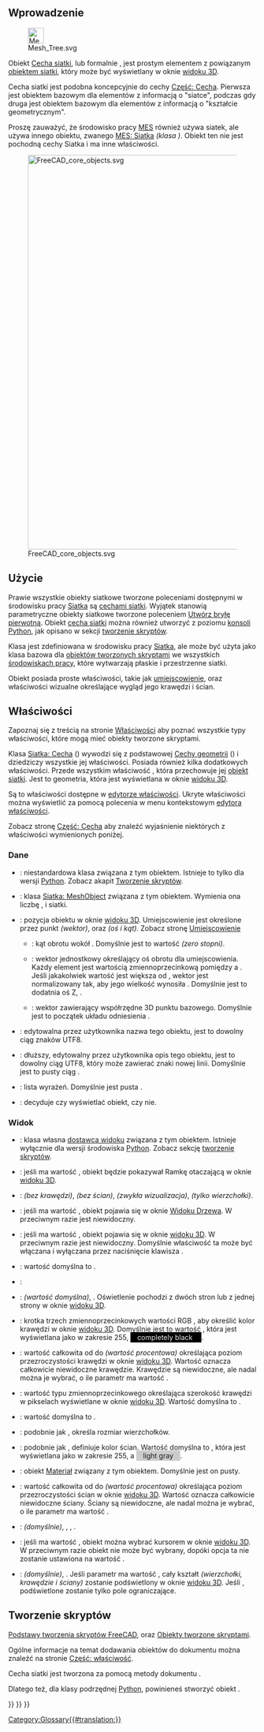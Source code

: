 <languages/>
{{TOCright}}

<span id="Introduction"></span>
==Wprowadzenie==

[[File:Mesh_Tree.svg|32px]]

Obiekt [[Mesh_Feature/pl|Cecha siatki]], lub formalnie {{incode|Mesh::Feature}}, jest prostym elementem z powiązanym [[Mesh_MeshObject/pl|obiektem siatki]], który może być wyświetlany w oknie [[3D_view/pl|widoku 3D]].

Cecha siatki jest podobna koncepcyjnie do cechy [[Part_Feature/pl|Część: Cecha]]. Pierwsza jest obiektem bazowym dla elementów z informacją o "siatce", podczas gdy druga jest obiektem bazowym dla elementów z informacją o "kształcie geometrycznym".

Proszę zauważyć, że środowisko pracy [[FEM_Workbench/pl|MES]] również używa siatek, ale używa innego obiektu, zwanego [[FEM_Mesh/pl|MES: Siatka]] ''(klasa {{incode|Fem::FemMeshObject}})''. Obiekt ten nie jest pochodną cechy Siatka i ma inne właściwości.

[[File:FreeCAD_core_objects.svg|800px]]

{{Caption|Uproszczony diagram zależności pomiędzy podstawowymi obiektami w programie FreeCAD.}}

<span id="Usage"></span>
==Użycie==

Prawie wszystkie obiekty siatkowe tworzone poleceniami dostępnymi w środowisku pracy [[Mesh_Workbench/pl|Siatka]] są [[Mesh_Feature/pl|cechami siatki]]. Wyjątek stanowią parametryczne obiekty siatkowe tworzone poleceniem [[Mesh_BuildRegularSolid/pl|Utwórz bryłę pierwotną]]. Obiekt [[Mesh_Feature/pl|cecha siatki]] można również utworzyć z poziomu [[Python_console/pl|konsoli Python]], jak opisano w sekcji [[#Tworzenie_skrypt.C3.B3w|tworzenie skryptów]].

Klasa {{incode|Mesh::Feature}} jest zdefiniowana w środowisku pracy [[Mesh_Workbench/pl|Siatka]], ale może być użyta jako klasa bazowa dla [[Scripted_objects/pl|obiektów tworzonych skryptami]] we wszystkich [[Workbenches/pl|środowiskach pracy]], które wytwarzają płaskie i przestrzenne siatki.

Obiekt {{incode|Mesh::Feature}} posiada proste właściwości, takie jak [[Placement/pl|umiejscowienie]], oraz właściwości wizualne określające wygląd jego krawędzi i ścian.

<span id="Properties"></span>
==Właściwości==

Zapoznaj się z treścią na stronie [[Property/pl|Właściwości]] aby poznać wszystkie typy właściwości, które mogą mieć obiekty tworzone skryptami.

Klasa [[Mesh_Feature/pl|Siatka: Cecha]] ({{incode|Mesh::Feature}}) wywodzi się z podstawowej [[App_GeoFeature/pl|Cechy geometrii]] ({{incode|App::GeoFeature}}) i dziedziczy wszystkie jej właściwości. Posiada również kilka dodatkowych właściwości. Przede wszystkim właściwość {{PropertyData|Siatka}}, która przechowuje jej [[Mesh_MeshObject/pl|obiekt siatki]]. Jest to geometria, która jest wyświetlana w oknie [[3D_view/pl|widoku 3D]].

Są to właściwości dostępne w [[Property_editor/pl|edytorze właściwości]]. Ukryte właściwości można wyświetlić za pomocą polecenia {{MenuCommand|Pokaż ukryte}} w menu kontekstowym [[Property_editor/pl|edytora właściwości]].

Zobacz stronę [[Part_Feature/pl#Właściwości|Część: Cecha]] aby znaleźć wyjaśnienie niektórych z właściwości wymienionych poniżej.

<span id="Data"></span>
===Dane===

{{TitleProperty|Podstawa}}

<div class="mw-translate-fuzzy">
* {{PropertyData|Pośrednik|PythonObject|Hidden}}: niestandardowa klasa związana z tym obiektem. Istnieje to tylko dla wersji [[Python|Python]]. Zobacz akapit [[#Tworzenie_skryptów/pl|Tworzenie skryptów]].
* {{PropertyData|Siatka|MeshKernel}}: klasa [[Mesh_MeshObject/pl|Siatka: MeshObject]] związana z tym obiektem. Wymienia ona liczbę {{Value|Punktów}}, {{Value|Krawędzi}} i {{Value|Ścian}} siatki.
* {{PropertyData|Umiejscowienie|Placement}}: pozycja obiektu w oknie [[3D_view/pl|widoku 3D]]. Umiejscowienie jest określone przez {{incode|Base}} punkt ''(wektor)'', oraz {{incode|Obrót}} ''(oś i kąt)''. Zobacz stronę [[Placement/pl|Umiejscowienie]]
** {{PropertyData|Kąt}}: kąt obrotu wokół {{PropertyData|Oś}}. Domyślnie jest to wartość {{value|0°}} ''(zero stopni)''.
** {{PropertyData|Oś}}: wektor jednostkowy określający oś obrotu dla umiejscowienia. Każdy element jest wartością zmiennoprzecinkową pomiędzy {{value|0}} a {{value|1}}. Jeśli jakakolwiek wartość jest większa od {{value|1}}, wektor jest normalizowany tak, aby jego wielkość wynosiła {{value|1}}. Domyślnie jest to dodatnia oś Z, {{value|(0, 0, 1)}}.
** {{PropertyData|Pozycja}}: wektor zawierający współrzędne 3D punktu bazowego. Domyślnie jest to początek układu odniesienia {{value|(0, 0, 0)}}.
* {{PropertyData|Etykieta|String}}: edytowalna przez użytkownika nazwa tego obiektu, jest to dowolny ciąg znaków UTF8.
* {{PropertyData|Etykieta2|String|Hidden}}: dłuższy, edytowalny przez użytkownika opis tego obiektu, jest to dowolny ciąg UTF8, który może zawierać znaki nowej linii. Domyślnie jest to pusty ciąg {{value|""}}.
* {{PropertyData|Silnik wyrażeń|Hidden}}: lista wyrażeń. Domyślnie jest pusta {{value|[]}}.
* {{PropertyData|Widoczność|Bool|Hidden}}: decyduje czy wyświetlać obiekt, czy nie.
</div>

<span id="View"></span>
===Widok===

{{TitleProperty|Podstawa}}

<div class="mw-translate-fuzzy">
* {{PropertyView|Proxy|PythonObject|Ukryte}}: klasa własna [[Viewprovider/pl|dostawca widoku]] związana z tym obiektem. Istnieje wyłącznie dla wersji środowiska [[Python/pl|Python]]. Zobacz sekcję [[#Tworzenie_skrypt.C3.B3w|tworzenie skryptów]].
</div>

{{TitleProperty|Opcje wyświetlania}}

<div class="mw-translate-fuzzy">
* {{PropertyView|Ramka Otaczająca|Bool}}: jeśli ma wartość {{TRUE/pl}}, obiekt będzie pokazywał Ramkę otaczającą w oknie [[3D_view/pl|widoku 3D]].
* {{PropertyView|Tryb wyświetlania|Enumeration}}: {{value|Cieniowany}} ''(bez krawędzi)'', {{value|Szkielet}} ''(bez ścian)'', {{value|Cieniowany z krawędziami}} ''(zwykła wizualizacja)'', {{value|Punkty}} ''(tylko wierzchołki)''.
* {{PropertyView|Pokazuj na drzewie|Bool}}: jeśli ma wartość {{TRUE/pl}}, obiekt pojawia się w oknie [[Tree_view/pl|Widoku Drzewa]]. W przeciwnym razie jest niewidoczny.
* {{PropertyView|Widoczność|Bool}}: jeśli ma wartość {{TRUE/pl}}, obiekt pojawia się w oknie [[3D_view/pl|widoku 3D]]. W przeciwnym razie jest niewidoczny. Domyślnie właściwość ta może być włączana i wyłączana przez naciśnięcie klawisza {{KEY|Spacja}}.
</div>

{{TitleProperty|Styl obiektu}}

<div class="mw-translate-fuzzy">
* {{PropertyView|Kolorowanie|Bool|Hidden}}: wartość domyślna to {{FALSE/pl}}.
* {{PropertyView|Kąt zagięcia|FloatConstraint}}:
* {{PropertyView|Oświetlenie|Enumeration}}: {{value|Jednostronnie}} ''(wartość domyślna)'', {{value|Dwustronnie}}. Oświetlenie pochodzi z dwóch stron lub z jednej strony w oknie [[3D_view/pl|widoku 3D]].
* {{PropertyView|Kolor linii|Color}}: krotka trzech zmiennoprzecinkowych wartości RGB {{value|(r,g,b)}}, aby określić kolor krawędzi w oknie [[3D_view/pl|widoku 3D]]. Domyślnie jest to wartość {{value|(0. 0, 0.0, 0.0)}}, która jest wyświetlana jako {{value|[0,0,0]}} w zakresie 255, <span style="background-color:#000; color:#eee; width:3em; height:12pt; padding: 2px 1em 2px;">completely black </span>.
* {{PropertyView|Przejrzystość linii|Percent}}: wartość całkowita od {{value|0}} do {{value|100}} ''(wartość procentowa)'' określająca poziom przezroczystości krawędzi w oknie [[3D_view/pl|widoku 3D]]. Wartość {{value|100}} oznacza całkowicie niewidoczne krawędzie. Krawędzie są niewidoczne, ale nadal można je wybrać, o ile parametr {{PropertyView|Do wyboru}} ma wartość {{TRUE/pl}}.
* {{PropertyView|Szerokość linii|FloatConstraint}}: wartość typu zmiennoprzecinkowego określająca szerokość krawędzi w pikselach wyświetlane w oknie [[3D_view/pl|widoku 3D]]. Wartość domyślna to {{value|1.0}}.
* {{PropertyView|Otwarte krawędzie|Bool}}: wartość domyślna to {{FALSE/pl}}.
* {{PropertyView|Rozmiar punktu|FloatConstraint}}: podobnie jak {{PropertyView|Szerokość linii}}, określa rozmiar wierzchołków.
* {{PropertyView|Kolor kształtu|Color}}: podobnie jak {{PropertyView|Kolor linii}}, definiuje kolor ścian. Wartość domyślna to {{value|(0.8, 0.8, 0.8)}}, która jest wyświetlana jako {{value|[204,204,204]}} w zakresie 255, a <span style="background-color:#ccc; width:3em; height:12pt; padding: 2px 1em 2px;">light gray</span>.
* {{PropertyView|Materiał kształtu|Material|Hidden}}: obiekt [[App_Material/pl|Materiał]] związany z tym obiektem. Domyślnie jest on pusty.
* {{PropertyView|Przezroczystość|Percent}}: wartość całkowita od {{value|0}} do {{value|100}} ''(wartość procentowa)'' określająca poziom przezroczystości ścian w oknie [[3D_view/pl|widoku 3D]]. Wartość {{value|100}} oznacza całkowicie niewidoczne ściany. Ściany są niewidoczne, ale nadal można je wybrać, o ile parametr {{PropertyView|Do wyboru}} ma wartość {{TRUE/pl}}.
</div>

{{TitleProperty|Wybieranie}}

<div class="mw-translate-fuzzy">
* {{PropertyView|Na górze po wybraniu|Enumeration}}: {{value|Wyłączony}} ''(domyślnie)'', {{value|Włączony}}, {{value|Objekt}}, {{value|Element}}.
* {{PropertyView|Do wyboru|Bool}}: jeśli ma wartość {{TRUE/pl}}, obiekt można wybrać kursorem w oknie [[3D_view/pl|widoku 3D]]. W przeciwnym razie obiekt nie może być wybrany, dopóki opcja ta nie zostanie ustawiona na wartość {{TRUE/pl}}.
* {{PropertyView|Styl wyboru|Enumeration}}: {{value|Kształt}} ''(domyślnie)'', {{value|Ramka Otaczająca}}. Jeśli parametr ma wartość {{value|Kształt}}, cały kształt ''(wierzchołki, krawędzie i ściany)'' zostanie podświetlony w oknie [[3D_view/pl|widoku 3D]]. Jeśli {{value|Ramka Otaczająca}}, podświetlone zostanie tylko pole ograniczające.
</div>

<span id="Scripting"></span>
==Tworzenie skryptów==

{{Emphasis|Zobacz również:}} [[FreeCAD_Scripting_Basics/pl|Podstawy tworzenia skryptów FreeCAD]], oraz [[Scripted_objects/pl|Obiekty tworzone skryptami]].

Ogólne informacje na temat dodawania obiektów do dokumentu można znaleźć na stronie [[Part_Feature/pl|Część: właściwość]].

Cecha siatki jest tworzona za pomocą metody dokumentu {{incode|addObject()}}.

{{Code|code=
import FreeCAD as App

doc = App.newDocument()
obj = App.ActiveDocument.addObject("Mesh::Feature", "Name")
obj.Label = "Custom label"
}}

Dlatego też, dla klasy podrzędnej [[Python/pl|Python]], powinieneś stworzyć obiekt {{incode|Mesh::FeaturePython}}.

{{Code|code=
import FreeCAD as App

doc = App.newDocument()
obj = App.ActiveDocument.addObject("Mesh::FeaturePython", "Name")
obj.Label = "Custom label"
}}


{{Mesh_Tools_navi{{#translation:}}}}
{{Document_objects_navi{{#translation:}}}}
{{Userdocnavi{{#translation:}}}}
[[Category:Glossary{{#translation:}}]]